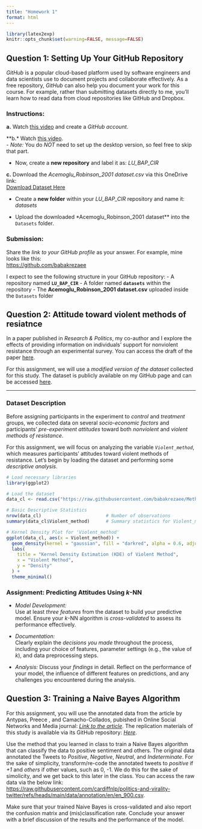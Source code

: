 ```yaml
---
title: "Homework 1"
format: html
---
```


```r
library(latex2exp)
knitr::opts_chunk$set(warning=FALSE, message=FALSE)

```

## **Question 1: Setting Up Your GitHub Repository**

*GitHub* is a popular cloud-based platform used by software engineers and data scientists use to document projects and collaborate effectively. As a free repository, *GitHub* can also help you document your work for this course. For example, rather than submitting datasets directly to me, you'll learn how to read data from cloud repositories like GitHub and Dropbox.

### **Instructions:**

**a.** Watch [this video](https://www.youtube.com/watch?v=Gn3w1UvTx0A) and create a *GitHub account*.

\*\*b.\* Watch [this video](https://www.youtube.com/watch?v=iv8rSLsi1xo).\
- *Note:* You do *NOT* need to set up the desktop version, so feel free to skip that part.

-   Now, create a **new repository** and label it as: *LU_BAP_CIR*

**c.** Download the *Acemoglu_Robinson_2001 dataset.csv* via this OneDrive link:\
[Download Dataset Here](https://leidenuniv1-my.sharepoint.com/:x:/g/personal/rezaeedaryakenars_vuw_leidenuniv_nl/EZdLiK_KnxFAh4bdBKUS7esB1I1TQLLK6T4TXSWokOsfeA?e=CngI3z)

-   Create a **new folder** within your *LU_BAP_CIR* repository and name it: *datasets*

-   Upload the downloaded \*Acemoglu_Robinson_2001 dataset\*\* into the `Datasets` folder.

### **Submission:**

Share the *link to your GitHub profile* as your answer. For example, mine looks like this:\
<https://github.com/babakrezaee>

I expect to see the following structure in your GitHub repository: - A repository named **`LU_BAP_CIR`** - A folder named **`datasets`** within the repository - The **Acemoglu_Robinson_2001 dataset.csv** uploaded inside the `Datasets` folder

## **Question 2: Attitude toward violent methods of resiatnce**

In a paper published in *Research & Politics*, my co-author and I explore the effects of providing information on individuals' support for nonviolent resistance through an experimental survey. You can access the draft of the paper [here](https://journals.sagepub.com/doi/full/10.1177/2053168020931693).

For this assignment, we will use a *modified version of the dataset* collected for this study. The dataset is publicly available on my GitHub page and can be accessed [here](https://raw.githubusercontent.com/babakrezaee/MethodsCourses/master/LeidenUniv_MAQM2020/Datasets/R%26P_RezaeeAsadzadeh_MethodsCourse.csv).

------------------------------------------------------------------------

### Dataset Description

Before assigning participants in the experiment to *control* and *treatment* groups, we collected data on several *socio-economic factors* and participants' *pre-experiment attitudes* toward both *nonviolent* and *violent methods of resistance*.

For this assignment, we will focus on analyzing the variable *`Violent_method`*, which measures participants' attitudes toward violent methods of resistance. Let’s begin by loading the dataset and performing some *descriptive analysis*.

```r

# Load necessary libraries
library(ggplot2)

# Load the dataset
data_cl <- read.csv("https://raw.githubusercontent.com/babakrezaee/MethodsCourses/master/LeidenUniv_MAQM2020/Datasets/R%26P_RezaeeAsadzadeh_MethodsCourse.csv")

# Basic Descriptive Statistics
nrow(data_cl)                        # Number of observations
summary(data_cl$Violent_method)      # Summary statistics for Violent_method

# Kernel Density Plot for 'Violent_method'
ggplot(data_cl, aes(x = Violent_method)) +
  geom_density(kernel = "gaussian", fill = "darkred", alpha = 0.6, adjust = 1) +
  labs(
    title = "Kernel Density Estimation (KDE) of Violent Method",
    x = "Violent Method",
    y = "Density"
  ) +
  theme_minimal()

```

### Assignment: Predicting Attitudes Using *k*-NN

-   *Model Development:*\
    Use at least *three features* from the dataset to build your predictive model. Ensure your *k*-NN algorithm is *cross-validated* to assess its performance effectively.

-   *Documentation:*\
    Clearly explain the *decisions you made* throughout the process, including your choice of features, parameter settings (e.g., the value of *k*), and data preprocessing steps.

-   *Analysis:* Discuss your *findings* in detail. Reflect on the performance of your model, the influence of different features on predictions, and any challenges you encountered during the analysis.

## **Question 3: Training a Naive Bayes Algorithm**

For this assignment, you will use the annotated data from the article by Antypas, Preece , and Camacho-Collados, pubished in Online Social Networks and Media journal: [*Link to the article*](https://www.sciencedirect.com/science/article/pii/S2468696423000010). The replication materials of this study is available via its GitHub repository: [*Here*](https://github.com/cardiffnlp/politics-and-virality-twitter).

Use the method that you learned in class to train a Naive Bayes algorithm that can classify the data to positive sentiment and others. The original data annotated the Tweets to *Positive*, *Negative*, *Neutral*, and *Indeterminate*. For the sake of simplicity, transform/re-code the annotated tweets to *positive* if *+1* and *others* if other values, such as 0, -1. We do this for the sake of simolicity, and we get back to this later in the class. You can access the raw data via the below link: <https://raw.githubusercontent.com/cardiffnlp/politics-and-virality-twitter/refs/heads/main/data/annotation/en/en_900.csv>.

Make sure that your trained Naive Bayes is cross-validated and also report the confusion matrix and (mis)classification rate. Conclude your answer with a brief discussion of the results and the performance of the model.
